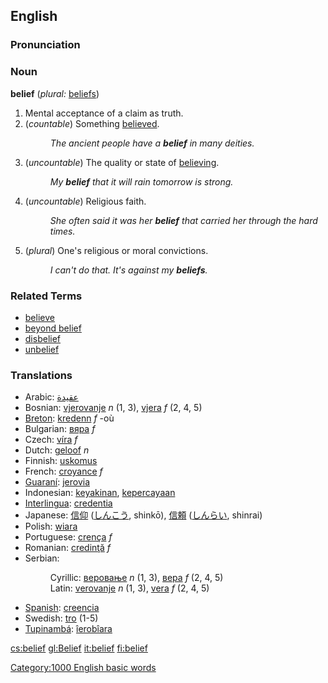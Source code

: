 ==English==

===Pronunciation===
{{IPA|bɪˈliːf}}

===Noun===
'''belief'''  (''plural:'' [[beliefs]])
# Mental acceptance of a claim as truth.
# (''countable'') Something [[believe]]d.
#: ''The ancient people have a '''belief''' in many deities.''
# (''uncountable'') The quality or state of [[believe|believing]].
#: ''My '''belief''' that it will rain tomorrow is strong.''
# (''uncountable'') Religious faith.
#: ''She often said it was her '''belief''' that carried her through the hard times.''
# (''plural'') One's religious or moral convictions.
#: ''I can't do that.  It's against my '''beliefs'''.''

===Related Terms===
*[[believe]]
*[[beyond belief]]
*[[disbelief]]
*[[unbelief]]

===Translations===
*Arabic: [[عقيدة]]
*Bosnian: [[vjerovanje]] ''n'' (1, 3), [[vjera]] ''f'' (2, 4, 5)
*[[Breton]]: [[kredenn]] ''f'' -où
*Bulgarian: [[вяра]] ''f''
*Czech: [[víra]] ''f''
*Dutch: [[geloof]] ''n''
*Finnish: [[uskomus]]
*French: [[croyance]] ''f''
*[[Guaraní]]: [[jerovia]]
*Indonesian: [[yakin|keyakinan]], [[percaya|kepercayaan]]
*[[Interlingua]]: [[credentia]]
*Japanese: [[信仰]] ([[しんこう]], shinkō), [[信頼]] ([[しんらい]], shinrai)
*Polish: [[wiara]]
*Portuguese: [[crença]] ''f''
*Romanian: [[credinţă]] ''f''
*Serbian:
*:Cyrillic: [[веровање]] ''n'' (1, 3), [[вера]] ''f'' (2, 4, 5)
*:Latin: [[verovanje]] ''n'' (1, 3), [[vera]] ''f'' (2, 4, 5)
*[[Spanish]]: [[:es:Creencia|creencia]]
*Swedish: [[tro]] {{c}} (1-5)
*[[Tupinambá]]: [[îerobîara]]

[[Category:1000 English basic words]]

[[cs:belief]]
[[gl:Belief]]
[[it:belief]]
[[fi:belief]]